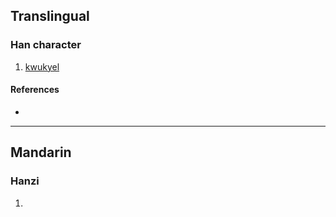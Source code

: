 {{character info/new}}
==Translingual==

===Han character===
{{Han char|rn=12|rad=八|as=02|sn=4|four=|canj=CSL|ids=⿱丷ㄗ}}

# [[kwukyel]]

====References====
* {{Han ref|kx=0079.091|dj=0363.121|hdz=10241.091|uh=516F|ud=20847}}

----

==Mandarin==

===Hanzi===
{{cmn-hanzi|pin=[[han]]|wg=han}}

# {{defn|lang=cmn|sort=八02}}